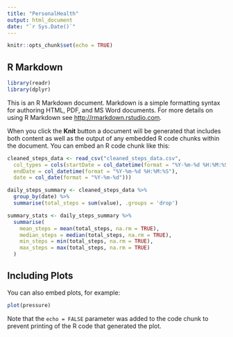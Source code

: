 ```yaml
---
title: "PersonalHealth"
output: html_document
date: "`r Sys.Date()`"
---
```


```r
knitr::opts_chunk$set(echo = TRUE)
```

## R Markdown
```r
library(readr)
library(dplyr)

```



This is an R Markdown document. Markdown is a simple formatting syntax for authoring HTML, PDF, and MS Word documents. For more details on using R Markdown see <http://rmarkdown.rstudio.com>.

When you click the **Knit** button a document will be generated that includes both content as well as the output of any embedded R code chunks within the document. You can embed an R code chunk like this:

```r
cleaned_steps_data <- read_csv("cleaned_steps_data.csv",
  col_types = cols(startDate = col_datetime(format = "%Y-%m-%d %H:%M:%S"),
  endDate = col_datetime(format = "%Y-%m-%d %H:%M:%S"),
  date = col_date(format = "%Y-%m-%d")))

```


```r
daily_steps_summary <- cleaned_steps_data %>%
  group_by(date) %>%
  summarise(total_steps = sum(value), .groups = 'drop')
```

```r
summary_stats <- daily_steps_summary %>%
  summarise(
    mean_steps = mean(total_steps, na.rm = TRUE),
    median_steps = median(total_steps, na.rm = TRUE),
    min_steps = min(total_steps, na.rm = TRUE),
    max_steps = max(total_steps, na.rm = TRUE)
  )
```

## Including Plots

You can also embed plots, for example:

```r
plot(pressure)
```

Note that the `echo = FALSE` parameter was added to the code chunk to prevent printing of the R code that generated the plot.

